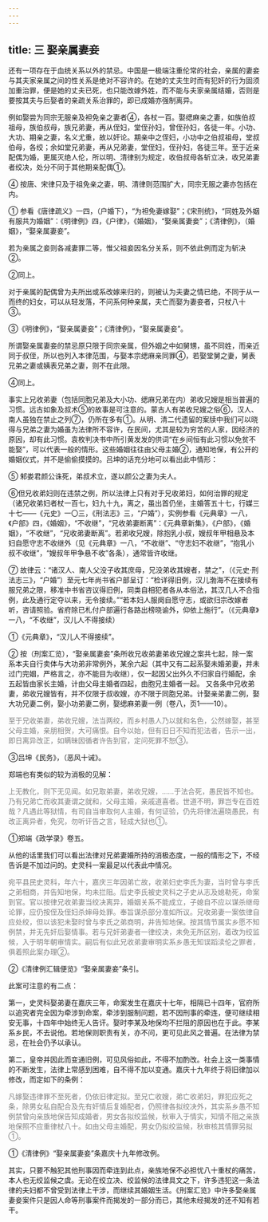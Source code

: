 ```yaml
---
---
---
```

title: 三 娶亲属妻妾
---



还有一项存在于血统关系以外的禁忌。中国是一极端注重伦常的社会，亲属的妻妾与其夫家亲属之间的性关系是绝对不容许的。在她的丈夫生时而有犯奸的行为固须加重治罪，便是她的丈夫已死，也只能改嫁外姓，而不能与夫家亲属结婚，否则是要按其夫与后娶者的亲疏关系治罪的，即已成婚亦强制离异。

例如娶尝为同宗无服亲及袒免亲之妻者④，各杖一百。娶缌麻亲之妻，如族伯叔祖母，族伯叔母，族兄弟妻，再从侄妇，堂侄孙妇，曾侄孙妇，各徒一年。小功、大功、期亲之妻，名义尤重，故以奸论。期亲中之侄妇，小功中之伯叔祖母，堂叔伯母，各绞；余如堂兄弟妻，再从兄弟妻，堂侄妇，侄孙妇，各徒三年。至于近亲配偶为婚，更属灭绝人伦，所以明、清律别为规定，收伯叔母各斩立决，收兄弟妻者绞决，处分不同于其他期亲配偶①。

④ 按唐、宋律只及于祖免亲之妻，明、清律则范围扩大，同宗无服之妻亦包括在内。

① 参看《唐律疏义》一四，（户婚下），“为袒免妻嫁娶”；《宋刑统》，“同姓及外姻有服共为婚姻”：《明律例》四，《户律》，《婚姻》，“娶亲属妻妾”；《清律例》，（婚姻》，“娶亲属妻妾”。

若为亲属之妾则各减妻罪二等，惟父祖妾因名分关系，则不依此例而定为斩决②。

②同上。

对于亲属的配偶曾为夫所出或系改嫁来归的，则被认为夫妻之情已绝，不同于从一而终的妇女，可以从轻发落，不问系何种亲属，夫亡而娶为妻妾者，只杖八十③。

③《明律例》，“娶亲属妻妾”；《清律例》，“娶亲属妻妾”。

所谓娶亲属妻妾的禁忌原只限于同宗亲属，但外姻之中如舅甥，虽不同姓，而亲近同于叔侄，所以也列入本律范围，与娶本宗缌麻亲同罪④，若娶堂舅之妻，舅表兄弟之妻或姨表兄弟之妻，则不在此限。

④同上。

事实上兄收弟妻（包括同胞兄弟及大小功、缌麻兄弟在内）弟收兄嫂是相当普遍的习惯。远古如象及叔术⑤的故事是可注意的。蒙古人有弟收兄嫂之俗⑥，汉人、南人虽独在禁止之列⑦，仍所在多有①。从明、清二代遗留的案牍中我们可以晓得与兄弟之妻为婚虽为法律所不容许，在民间，尤其是较为穷苦的人家，因经济的原因，却有此习惯。袁枚判决书中所引黄发发的供词“在乡间恒有此习惯以免贫不能娶”，可以代表一般的情形。这些婚姻往往由父母主婚②，通知地保，有公开的婚姻仪式，并不是偷偷摸摸的。吕坤的话充分地可以看出此中情形：

⑤ 邾娄君颜公诛死，弟叔术立，遂以颜公之妻为夫人。

⑥但兄收弟妇则在违禁之例，所以法律上只有对于兄收弟妇，如何治罪的规定（诸兄收弟妇者杖一百七，妇九十九，离之，虽出首仍坐，主婚答五十七，行媒三十七——《元史》一〇三，《刑法志》三，“户婚”），实例参看《元典章》一八，《户部》四，《婚姻》，“不收继”，“兄收弟妻断离”：《元典章新集》，《户部》，《婚姻》，“不收继”，“兄收弟妻断离”。若弟收兄嫂，除抱乳小叔，嫂叔年甲相悬及本妇自愿守志不收继外（见《元典章》一八，“不收继”、“守志妇不收继”，“抱乳小叔不收继”，“嫂叔年甲争悬不收”各条），通常皆许收继。

⑦ 故律云：“诸汉人、南人父没子收其庶母，兄没弟收其嫂者，禁之”，（《元史·刑法志三》，“户婚”）至元七年尚书省户部呈订：“检详得旧例，汉儿渤海不在接续有服兄弟之限，移准中书省咨议得旧例，同类自相犯者各从本俗法，其汉几人不合指例，此及通行定夺以来，无令接续。”“若本妇人服阕自愿守志，或欲归宗改嫁者听，咨请照验。省府除已札付户部遍行各路出榜晓谕外，仰依上施行”。（《元典章》一八，“不收继”，汉儿人不得接续）

①《元典章》，“汉儿人不得接续”。


② 按（刑案汇览），“娶亲属妻妾”条所收兄收弟妻弟收兄嫂之案共七起，除一案系本夫自行卖体与大功弟非常例外，某余六起（其中又有二起系娶未婚弟妻，并未过门完姻，严格言之，亦不能目为收继），仅一起因父出外久不归家自行婚配，余五起皆由家长主婚，计由父母主婚者四起，由胞兄主婚者一起。
又各条中兄收弟妻，弟收兄嫂皆有，并不仅限于叔收嫂，亦不限于同胞兄弟。计娶亲弟妻二例，娶大功兄妻二例，娶小功弟妻二例，娶缌麻弟妻一例（卷八，页1——10）。

<font color=gray>

至于兄收弟妻，弟收兄嫂，法当两绞，而乡村愚人乃以就和名色，公然嫁娶，甚至父母主婚，亲朋相贺，大可痛恨。自今以始，但有旧日不知而犯法者，告示一出，即日离异改正，如瞒昧因循者许告到官，定问死罪不恕③。
</font>

③吕坤《民务》，（恶风十诫》。

郑端也有类似的较为消极的见解：

<font color=gray>

上无教化，则下无见闻。如兄取弟妻，弟收兄嫂，……于法合死，愚民皆不知也。乃有兄弟亡而收其妻谓之就和，父母主婚，亲戚道喜者。世道不明，罪岂专在百姓哉？凡遇此等狱情，有司自当审取何人主婚，有何证验，仍先将律法遍晓愚民，有改正离异者，免究，勿听讦告之言，轻成大狱也①。
</font>

①郑端《政学录》卷五。

从他的话里我们可以看出法律对兄弟妻婚所持的消极态度，一般的情形之下，不经告诉是不加过问的。史灵科一案最足以代表此中情况。

<font color=gray>

宛平县民史灵科，年六十，嘉庆三年因弟亡故，收弟妇史李氏为妻，当时曾与李氏之弟相商，并告知地保，均未拦阻。后史李氏被史灵科之子史从志及媳勒死，命案到官。官以按律兄收弟妻当绞决离异，婚姻关系不能成立，子媳自不应以谋杀继母论罪，应仍按侄及侄妇杀婶母处罪。奉旨谋杀部分准如所议。兄收弟妻一案依律自应处绞，但以该犯未娶时曾与李氏之弟商明，井告知地保。按其情节属实乡愿不知例禁，并无先奸后娶情事。若与兄奸弟妻者一律绞决，未免无所区别，着改为绞监候，入于明年朝审情实。嗣后有似此兄收弟妻审明实系乡愚无知误蹈渎伦之罪者，俱着照此案办理②。
</font>

②《清律例汇辑便览》“娶亲属妻妾”条引。

此案可注意的有二点：

第一，史灵科娶弟妻在嘉庆三年，命案发生在嘉庆十七年，相隔已十四年，官府所以追究者完全因为牵涉到命案，牵涉到服制问题，若不因刑事的牵连，便可继续相安无事，十四年中始终无人告讦。娶时李某及地保均不拦阻的原因也在于此。李某系乡民，不去说他。若地保则职责有关，亦不问，更可见此风之普遍。在法律为禁忌，在社会仍予以承认。

第二，皇帝并因此而变通旧例，可见风俗如此，不得不加酌改。社会上这一类事情的不断发生，法律上常感到困难，自不得不加以变通。嘉庆十九年终于将旧律加以修改，而定如下的条例：
<font color=gray>

凡嫁娶违律罪不至死者，仍依旧律定拟。至兄亡收嫂，弟亡收弟妇，罪犯应死之条，除男女私自配合及先有奸情后复婚配者，仍照律各拟绞决外，其实系乡愚不知例禁曾向亲族地保告知成婚者，男女各拟绞监候，秋审入于情实，知情不阻之亲族地保照不应重律杖八十。如由父母主婚配，男女仍拟绞监候，秋审核其情罪另拟①。
</font>

①《清律例》“娶亲属妻妾”条嘉庆十九年修改例。

其实，只要不触犯其他刑事因而牵连到此点，亲族地保不必担忧八十重杖的痛苦，本人也无绞监候之虞。无论在绞立决、绞监候的法律具文之下，许多违犯这一条法律的夫妇都不曾受到法律上干涉，而继续其婚姻生活。《刑案汇览》中许多娶亲属妻妾案件只是因人命等刑事案件而揭发的一部分而已，其他未经揭发的还不知有若干。